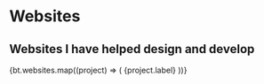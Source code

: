 
# <Breadcrumb href="/" name="Home" /> Websites

## Websites I have helped design and develop

<div className="not-prose grid gap-3 mt-12">
  {bt.websites.map((project) => (
    <OutLink href={project.href} key={project.label} desc={project.desc}>
      {project.label}
    </OutLink>
  ))}
</div>
